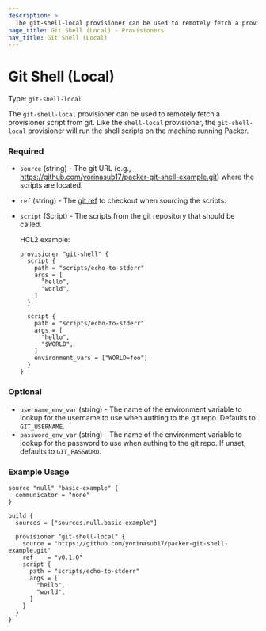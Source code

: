 ```yaml
---
description: >
  The git-shell-local provisioner can be used to remotely fetch a provisioner script from git.
page_title: Git Shell (Local) - Provisioners
nav_title: Git Shell (Local)
---
```


# Git Shell (Local)

Type: `git-shell-local`

<!--
  Include a short description about the provisioner. This is a good place
  to call out what the provisioner does, and any additional text that might
  be helpful to a user. See https://www.packer.io/docs/provisioners/null
-->

The `git-shell-local` provisioner can be used to remotely fetch a provisioner script from git. Like the `shell-local`
provisioner, the `git-shell-local` provisioner will run the shell scripts on the machine running Packer.


<!-- Provisioner Configuration Fields -->

### Required

- `source` (string) - The git URL (e.g., https://github.com/yorinasub17/packer-git-shell-example.git) where the scripts
  are located.
- `ref` (string) - The [git ref](https://git-scm.com/book/en/v2/Git-Internals-Git-References) to checkout when sourcing
  the scripts.
- `script` (Script) - The scripts from the git repository that should be called.

  HCL2 example:
  ```hcl
  provisioner "git-shell" {
    script {
      path = "scripts/echo-to-stderr"
      args = [
        "hello",
        "world",
      ]
    }

    script {
      path = "scripts/echo-to-stderr"
      args = [
        "hello",
        "$WORLD",
      ]
      environment_vars = ["WORLD=foo"]
    }
  }
  ```





<!--
  Optional Configuration Fields

  Configuration options that are not required or have reasonable defaults
  should be listed under the optionals section. Defaults values should be
  noted in the description of the field
-->

### Optional

- `username_env_var` (string) - The name of the environment variable to lookup for the username to use when authing to
  the git repo. Defaults to `GIT_USERNAME`.
- `password_env_var` (string) - The name of the environment variable to lookup for the password to use when authing to
  the git repo. If unset, defaults to `GIT_PASSWORD`.


<!--
  A basic example on the usage of the provisioner. Multiple examples
  can be provided to highlight various configurations.

-->
### Example Usage


```hcl
source "null" "basic-example" {
  communicator = "none"
}

build {
  sources = ["sources.null.basic-example"]

  provisioner "git-shell-local" {
    source = "https://github.com/yorinasub17/packer-git-shell-example.git"
    ref    = "v0.1.0"
    script {
      path = "scripts/echo-to-stderr"
      args = [
        "hello",
        "world",
      ]
    }
  }
}
```
